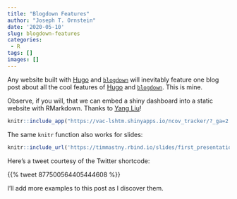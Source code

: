 ```yaml
---
title: "Blogdown Features"
author: "Joseph T. Ornstein"
date: '2020-05-10'
slug: blogdown-features
categories: 
 - R
tags: []
images: []
---
```


Any website built with [Hugo](https://gohugo.io/) and [`blogdown`](https://bookdown.org/yihui/blogdown/) will inevitably feature one blog post about all the cool features of [Hugo](https://gohugo.io/) and [`blogdown`](https://bookdown.org/yihui/blogdown/). This is mine.

Observe, if you will, that we can embed a shiny dashboard into a static website with RMarkdown. Thanks to [Yang Liu](https://liuyanguu.github.io/post/2019/02/24/shiny-in-blogdown/#my-shiny-app-example)!


```r
knitr::include_app("https://vac-lshtm.shinyapps.io/ncov_tracker/?_ga=2.126674445.1246084674.1588877732-1324960155.1586370896", height = "600px")
```

The same `knitr` function also works for slides:

```r
knitr::include_url('https://timmastny.rbind.io/slides/first_presentation#2')
```

Here's a tweet courtesy of the Twitter shortcode: 

{{% tweet 877500564405444608 %}}

I'll add more examples to this post as I discover them.